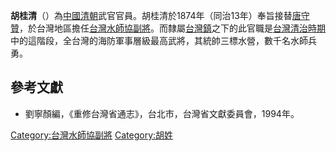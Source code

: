 '''胡桂清'''（{{bd|？||？|catIdx=}}）為[[中國|中國]][[清朝|清朝]]武官官員。胡桂清於1874年（同治13年）奉旨接替[[唐守贊|唐守贊]]，於台灣地區擔任[[台灣水師協|台灣水師協]][[副將|副將]]。而隸屬[[台灣鎮|台灣鎮]]之下的此官職是[[台灣清治時期|台灣清治時期]]中的這階段，全台灣的海防軍事層級最高武將，其統帥三標水營，數千名水師兵勇。
{{start box}}
{{s-before|[[唐守贊|唐守贊]]}}
{{s-title|[[台灣水師協|台灣水師協]][[副將|副將]]|1874年上任}}
{{s-after|[[周振邦|周振邦]]}}
{{end box}}

==參考文獻==
*劉寧顏編，《重修台灣省通志》，台北市，台灣省文獻委員會，1994年。

[[Category:台灣水師協副將|Category:台灣水師協副將]]
[[Category:胡姓|Category:胡姓]]